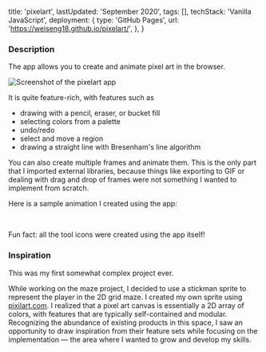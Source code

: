  title: 'pixelart',
  lastUpdated: 'September 2020',
  tags: [],
  techStack: 'Vanilla JavaScript',
  deployment: {
    type: 'GitHub Pages',
    url: 'https://weiseng18.github.io/pixelart/',
  },
}

### Description

The app allows you to create and animate pixel art in the browser.

![Screenshot of the pixelart app](../pixelart/ui.png)

It is quite feature-rich, with features such as

- drawing with a pencil, eraser, or bucket fill
- selecting colors from a palette
- undo/redo
- select and move a region
- drawing a straight line with Bresenham's line algorithm

You can also create multiple frames and animate them. This is the only part that I imported external libraries, because things like exporting to GIF or dealing with drag and drop of frames were not something I wanted to implement from scratch.

Here is a sample animation I created using the app:

<CenteredImage
  src="../pixelart/cloud.gif"
  alt="Cloud animation in pixelart"
  width="300px"
/>
<br />

Fun fact: all the tool icons were created using the app itself!

### Inspiration

This was my first somewhat complex project ever.

While working on the <InternalLink href="./maze">maze</InternalLink> project, I decided to use a stickman sprite to represent the player in the 2D grid maze. I created my own sprite using [pixilart.com](https://www.pixilart.com/). I realized that a pixel art canvas is essentially a 2D array of colors, with features that are typically self-contained and modular. Recognizing the abundance of existing products in this space, I saw an opportunity to draw inspiration from their feature sets while focusing on the implementation — the area where I wanted to grow and develop my skills.

